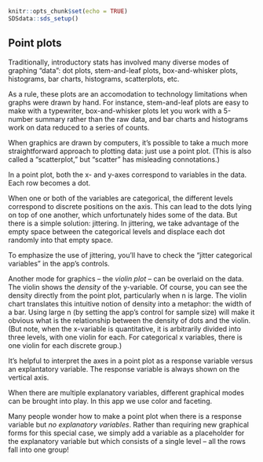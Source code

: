 
```r
knitr::opts_chunk$set(echo = TRUE)
SDSdata::sds_setup()
```

## Point plots

Traditionally, introductory stats has involved many diverse modes of graphing "data": dot plots, stem-and-leaf plots, box-and-whisker plots, histograms, bar charts, histograms, scatterplots, etc. 

As a rule, these plots are an accomodation to technology limitations when graphs were drawn by hand. For instance, stem-and-leaf plots are easy to make with a typewriter, box-and-whisker plots let you work with a 5-number summary rather than the raw data, and bar charts and histograms work on data reduced to a series of counts.

When graphics are drawn by computers, it's possible to take a much more straightforward approach to plotting data: just use a point plot. (This is also called a "scatterplot," but "scatter" has misleading connotations.)

In a point plot, both the x- and y-axes correspond to variables in the data. Each row becomes a dot. 

When one or both of the variables are categorical, the different levels correspond to discrete positions on the axis. This can lead to the dots lying on top of one another, which unfortunately hides some of the data. But there is a simple solution: jittering. In jittering, we take advantage of the empty space between the categorical levels and displace each dot randomly into that empty space. 

To emphasize the use of jittering, you'll have to check the "jitter categorical variables" in the app's controls.

Another mode for graphics -- the *violin plot* -- can be overlaid on the data. The violin shows the *density* of the y-variable. Of course, you can see the density directly from the point plot, particularly when n is large. The violin chart translates this intuitive notion of density into a metaphor: the width of a bar.  Using large n (by setting the app's control for sample size) will make it obvious what is the relationship between the density of dots and the violin. (But note, when the x-variable is quantitative, it is arbitrarily divided into three levels, with one violin for each. For categorical x variables, there is one violin for each discrete group.)

It's helpful to interpret the axes in a point plot as a response variable versus an explantatory variable. The response variable is always shown on the vertical axis. 

When there are multiple explanatory variables, different graphical modes can be brought into play. In this app we use color and faceting.

Many people wonder how to make a point plot when there is a response variable but *no explanatory variables*. Rather than requiring new graphical forms for this special case, we simply add a variable as a placeholder for the explanatory variable but which consists of a single level -- all the rows fall into one group!







